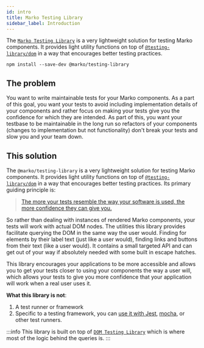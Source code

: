 ```yaml
---
id: intro
title: Marko Testing Library
sidebar_label: Introduction
---
```


The [`Marko Testing Library`](https://github.com/marko-js/testing-library) is a
very lightweight solution for testing Marko components. It provides light
utility functions on top of
[`@testing-library/dom`](https://github.com/testing-library/dom-testing-library)
in a way that encourages better testing practices.

```
npm install --save-dev @marko/testing-library
```

## The problem

You want to write maintainable tests for your Marko components. As a part of
this goal, you want your tests to avoid including implementation details of your
components and rather focus on making your tests give you the confidence for
which they are intended. As part of this, you want your testbase to be
maintainable in the long run so refactors of your components (changes to
implementation but not functionality) don't break your tests and slow you and
your team down.

## This solution

The `@marko/testing-library` is a very lightweight solution for testing Marko
components. It provides light utility functions on top of
[`@testing-library/dom`](https://github.com/testing-library/dom-testing-library)
in a way that encourages better testing practices. Its primary guiding principle
is:

> [The more your tests resemble the way your software is used, the more confidence they can give you.](guiding-principles.mdx)

So rather than dealing with instances of rendered Marko components, your tests
will work with actual DOM nodes. The utilities this library provides facilitate
querying the DOM in the same way the user would. Finding for elements by their
label text (just like a user would), finding links and buttons from their text
(like a user would). It contains a small targeted API and can get out of your
way if absolutely needed with some built in escape hatches.

This library encourages your applications to be more accessible and allows you
to get your tests closer to using your components the way a user will, which
allows your tests to give you more confidence that your application will work
when a real user uses it.

**What this library is not**:

1.  A test runner or framework
2.  Specific to a testing framework, you can [use it with Jest](setup.mdx#jest),
    [mocha](setup.mdx#mocha), or other test runners.

:::info This library is built on top of
[`DOM Testing Library`](dom-testing-library/intro.mdx) which is where most of
the logic behind the queries is. :::
